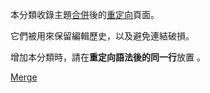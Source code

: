 {{catnav|頁面分類|…|维基百科维护|重定向}}
{{Redirect category|from=|to=|template={{PAGENAME}}}}
本分類收錄主題[[Wikipedia:合併條目|合併]]後的[[Wikipedia:重定向|重定向]]頁面。

它們被用來保留編輯歷史，以及避免連結破損。

增加本分類時，請在'''重定向語法後的同一行'''放置 {{tl|合併重定向}} 。

[[Category:重定向|Merge]]